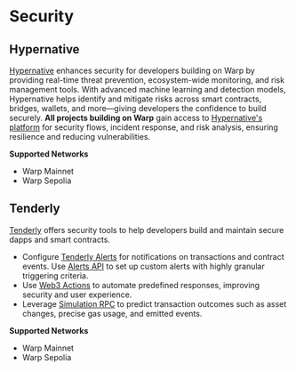 # Security

## Hypernative

[Hypernative](https://www.hypernative.io/) enhances security for developers building on Warp by providing real-time threat prevention, ecosystem-wide monitoring, and risk management tools. With advanced machine learning and detection models, Hypernative helps identify and mitigate risks across smart contracts, bridges, wallets, and more—giving developers the confidence to build securely. **All projects building on Warp** gain access to [Hypernative's platform](https://www.hypernative.io/solutions/protocols) for security flows, incident response, and risk analysis, ensuring resilience and reducing vulnerabilities.

**Supported Networks**

* Warp Mainnet
* Warp Sepolia

## Tenderly

[Tenderly](https://www.tenderly.co/) offers security tools to help developers build and maintain secure dapps and  smart contracts. 

* Configure [Tenderly Alerts](https://docs.tenderly.co/alerts/intro-to-alerts?mtm_campaign=ext-docs&mtm_kwd=ink) for notifications on transactions and contract events. Use [Alerts API](https://docs.tenderly.co/alerts/api) to set up custom alerts with highly granular triggering criteria.
* Use [Web3 Actions](https://docs.tenderly.co/web3-actions/intro-to-web3-actions?mtm_campaign=ext-docs&mtm_kwd=ink) to automate predefined responses, improving security and user experience.
* Leverage [Simulation RPC](https://docs.tenderly.co/simulations/single-simulations#simulate-via-rpc?mtm_campaign=ext-docs&mtm_kwd=ink) to predict transaction outcomes such as asset changes, precise gas usage, and emitted events.

**Supported Networks**

* Warp Mainnet
* Warp Sepolia
